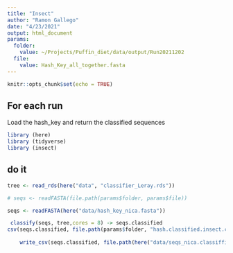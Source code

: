 ```yaml
---
title: "Insect"
author: "Ramon Gallego"
date: "4/23/2021"
output: html_document
params:
  folder: 
    value: ~/Projects/Puffin_diet/data/output/Run20211202
  file:
    value: Hash_Key_all_together.fasta
---
```


```r
knitr::opts_chunk$set(echo = TRUE)
```

## For each run

Load the hash_key and return the classified sequences

```r
library (here)
library (tidyverse)
library (insect)
```

## do it



```r
tree <- read_rds(here("data", "classifier_Leray.rds"))

# seqs <- readFASTA(file.path(params$folder, params$file))

seqs <- readFASTA(here("data/hash_key_nica.fasta"))
```


      
```r
 classify(seqs, tree,cores = 8) -> seqs.classified
csv(seqs.classified, file.path(params$folder, "hash.classified.insect.csv"))
    
    write_csv(seqs.classified, file.path(here("data/seqs_nica.classiffied.csv")))
```
      
   
      


 






